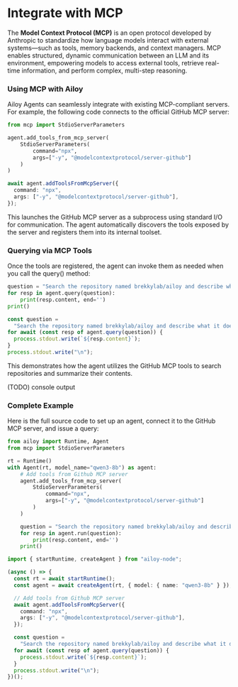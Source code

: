 # Integrate with MCP

The **Model Context Protocol (MCP)** is an open protocol developed by Anthropic
to standardize how language models interact with external systems—such as tools,
memory backends, and context managers. MCP enables structured, dynamic
communication between an LLM and its environment, empowering models to access
external tools, retrieve real-time information, and perform complex, multi-step
reasoning.

### Using MCP with Ailoy

Ailoy Agents can seamlessly integrate with existing MCP-compliant servers. For
example, the following code connects to the official GitHub MCP server:

<CodeTabs>

```python
from mcp import StdioServerParameters

agent.add_tools_from_mcp_server(
    StdioServerParameters(
        command="npx",
        args=["-y", "@modelcontextprotocol/server-github"]
    )
)
```

```typescript
await agent.addToolsFromMcpServer({
  command: "npx",
  args: ["-y", "@modelcontextprotocol/server-github"],
});
```

</CodeTabs>

This launches the GitHub MCP server as a subprocess using standard I/O for
communication. The agent automatically discovers the tools exposed by the server
and registers them into its internal toolset.

### Querying via MCP Tools

Once the tools are registered, the agent can invoke them as needed when you 
call the query() method:

<CodeTabs>

```python
question = "Search the repository named brekkylab/ailoy and describe what it does based on its README.md."
for resp in agent.query(question):
    print(resp.content, end='')
print()
```

```typescript
const question =
  "Search the repository named brekkylab/ailoy and describe what it does based on its README.md.";
for await (const resp of agent.query(question)) {
  process.stdout.write(`${resp.content}`);
}
process.stdout.write("\n");
```

</CodeTabs>

This demonstrates how the agent utilizes the GitHub MCP tools to search
repositories and summarize their contents.

(TODO) console output

### Complete Example

Here is the full source code to set up an agent, connect it to the GitHub MCP
server, and issue a query:

<CodeTabs>

```python
from ailoy import Runtime, Agent
from mcp import StdioServerParameters

rt = Runtime()
with Agent(rt, model_name="qwen3-8b") as agent:
    # Add tools from Github MCP server
    agent.add_tools_from_mcp_server(
        StdioServerParameters(
            command="npx",
            args=["-y", "@modelcontextprotocol/server-github"]
        )
    )

    question = "Search the repository named brekkylab/ailoy and describe what it does based on its README.md."
    for resp in agent.run(question):
        print(resp.content, end='')
    print()
```

```typescript
import { startRuntime, createAgent } from "ailoy-node";

(async () => {
  const rt = await startRuntime();
  const agent = await createAgent(rt, { model: { name: "qwen3-8b" } });

  // Add tools from Github MCP server
  await agent.addToolsFromMcpServer({
    command: "npx",
    args: ["-y", "@modelcontextprotocol/server-github"],
  });

  const question =
    "Search the repository named brekkylab/ailoy and describe what it does based on its README.md.";
  for await (const resp of agent.query(question)) {
    process.stdout.write(`${resp.content}`);
  }
  process.stdout.write("\n");
})();
```

</CodeTabs>
